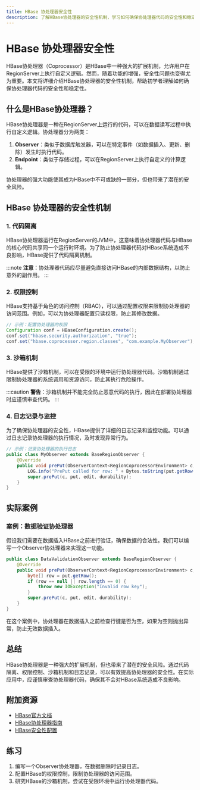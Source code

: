 ```yaml
---
title: HBase 协处理器安全性
description: 了解HBase协处理器的安全性机制，学习如何确保协处理器代码的安全性和稳定性。
---
```


# HBase 协处理器安全性

HBase协处理器（Coprocessor）是HBase中一种强大的扩展机制，允许用户在RegionServer上执行自定义逻辑。然而，随着功能的增强，安全性问题也变得尤为重要。本文将详细介绍HBase协处理器的安全性机制，帮助初学者理解如何确保协处理器代码的安全性和稳定性。

## 什么是HBase协处理器？

HBase协处理器是一种在RegionServer上运行的代码，可以在数据读写过程中执行自定义逻辑。协处理器分为两类：

1. **Observer**：类似于数据库触发器，可以在特定事件（如数据插入、更新、删除）发生时执行代码。
2. **Endpoint**：类似于存储过程，可以在RegionServer上执行自定义的计算逻辑。

协处理器的强大功能使其成为HBase中不可或缺的一部分，但也带来了潜在的安全风险。

## HBase 协处理器的安全性机制

### 1. 代码隔离

HBase协处理器运行在RegionServer的JVM中，这意味着协处理器代码与HBase的核心代码共享同一个运行时环境。为了防止协处理器代码对HBase系统造成不良影响，HBase提供了代码隔离机制。

:::note
**注意**：协处理器代码应尽量避免直接访问HBase的内部数据结构，以防止意外的副作用。
:::

### 2. 权限控制

HBase支持基于角色的访问控制（RBAC），可以通过配置权限来限制协处理器的访问范围。例如，可以为协处理器配置只读权限，防止其修改数据。

```java
// 示例：配置协处理器的权限
Configuration conf = HBaseConfiguration.create();
conf.set("hbase.security.authorization", "true");
conf.set("hbase.coprocessor.region.classes", "com.example.MyObserver");
```

### 3. 沙箱机制

HBase提供了沙箱机制，可以在受限的环境中运行协处理器代码。沙箱机制通过限制协处理器的系统调用和资源访问，防止其执行危险操作。

:::caution
**警告**：沙箱机制并不能完全防止恶意代码的执行，因此在部署协处理器时应谨慎审查代码。
:::

### 4. 日志记录与监控

为了确保协处理器的安全性，HBase提供了详细的日志记录和监控功能。可以通过日志记录协处理器的执行情况，及时发现异常行为。

```java
// 示例：记录协处理器的执行日志
public class MyObserver extends BaseRegionObserver {
    @Override
    public void prePut(ObserverContext<RegionCoprocessorEnvironment> c, Put put, WALEdit edit, Durability durability) throws IOException {
        LOG.info("PrePut called for row: " + Bytes.toString(put.getRow()));
        super.prePut(c, put, edit, durability);
    }
}
```

## 实际案例

### 案例：数据验证协处理器

假设我们需要在数据插入HBase之前进行验证，确保数据的合法性。我们可以编写一个Observer协处理器来实现这一功能。

```java
public class DataValidationObserver extends BaseRegionObserver {
    @Override
    public void prePut(ObserverContext<RegionCoprocessorEnvironment> c, Put put, WALEdit edit, Durability durability) throws IOException {
        byte[] row = put.getRow();
        if (row == null || row.length == 0) {
            throw new IOException("Invalid row key");
        }
        super.prePut(c, put, edit, durability);
    }
}
```

在这个案例中，协处理器在数据插入之前检查行键是否为空，如果为空则抛出异常，防止无效数据插入。

## 总结

HBase协处理器是一种强大的扩展机制，但也带来了潜在的安全风险。通过代码隔离、权限控制、沙箱机制和日志记录，可以有效提高协处理器的安全性。在实际应用中，应谨慎审查协处理器代码，确保其不会对HBase系统造成不良影响。

## 附加资源

- [HBase官方文档](https://hbase.apache.org/)
- [HBase协处理器指南](https://hbase.apache.org/book.html#coprocessors)
- [HBase安全性配置](https://hbase.apache.org/book.html#security)

## 练习

1. 编写一个Observer协处理器，在数据删除时记录日志。
2. 配置HBase的权限控制，限制协处理器的访问范围。
3. 研究HBase的沙箱机制，尝试在受限环境中运行协处理器代码。
